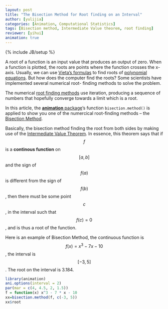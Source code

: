 ```yaml
---
layout: post
title: "The Bisection Method for Root finding on an Interval"
author: [yulijia]
categories: [Animation, Computational Statistics]
tags: [Bisection method, Intermediate Value theorem, root finding]
reviewer: [yihui]
animation: true
---
```

{% include JB/setup %}

A root of a function is an input value that produces an output of zero. When a function is plotted,
the roots are points where the function crosses the x-axis. Usually, we can use [Vieta's
formulas](http://en.wikipedia.org/wiki/Vieta's_formulas) to find roots of [polynomial
equations](http://en.wikipedia.org/wiki/Polynomial#Solving_polynomial_equations). But how does the
computer find the roots? Some scientists have implemented several numerical root- finding methods
to solve the problem.

The numerical [root finding methods](http://en.wikipedia.org/wiki/Root-finding_algorithm) use
iteration, producing a sequence of numbers that hopefully converge towards a limit which is a root.

In this article, the [**animation** package](http://yihui.name/animation)'s function
`bisection.method()` is applied to show you one of the numercical root-finding methods -- the [Bisection
Method](http://en.wikipedia.org/wiki/Root-finding_algorithm#Bisection_Method).

Basically, the bisection method finding the root from both sides by making use of the [Intermediate
Value Theorem](http://en.wikipedia.org/wiki/Intermediate_value_theorem). In essence, this theorem
says that if $$f$$ is a **continous function** on $$[a, b]$$ and the sign of $$f(a)$$ is different
from the sign of $$f(b)$$, then there must be some point $$c$$, in the interval such that
$$f(c)=0$$, and is thus a root of the function.

Here is an example of Bisection Method, the continuous function is $$f(x)=x{^3}-7x-10$$, the
interval is $$[-3,5]$$. The root on the interval is 3.184.


```r
library(animation)
ani.options(interval = 2)
par(mar = c(4, 4.5, 2, 1.5))
f = function(x) x^3 - 7 * x - 10
xx=bisection.method(f, c(-3, 5))
xx$root
```
